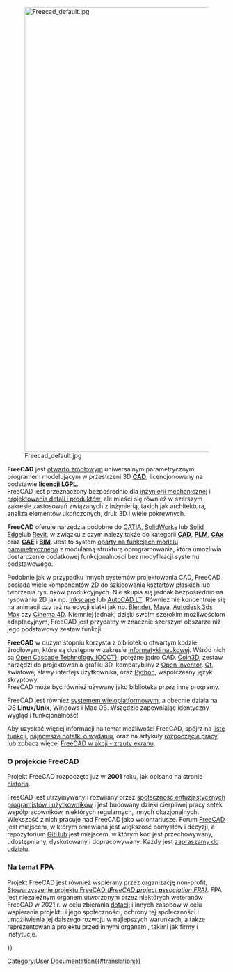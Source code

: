 <languages/>
{{Docnav/pl
|[[Online Help Startpage/pl|Pomoc Online dla Strony startowej]]
|[[Feature list/pl|Lista funkcji]]
}}

[[Image:Freecad default.jpg|1024px|center]] 

'''FreeCAD''' jest [http://en.wikipedia.org/wiki/Open_source otwarto źródłowym] uniwersalnym parametrycznym programem modelującym w przestrzeni 3D [http://en.wikipedia.org/wiki/CAD '''CAD'''], licencjonowany na podstawie ''' [[License/pl|licencji LGPL]] '''.<br>
FreeCAD jest przeznaczony bezpośrednio dla [http://en.wikipedia.org/wiki/Mechanical_engineering inżynierii mechanicznej] i [http://en.wikipedia.org/wiki/Product_design projektowania detali i produktów], ale mieści się również w szerszym zakresie zastosowań związanych z inżynierią, takich jak architektura, analiza elementów ukończonych, druk 3D i wiele pokrewnych.

'''FreeCAD''' oferuje narzędzia podobne do  [http://en.wikipedia.org/wiki/CATIA CATIA], [https://en.wikipedia.org/wiki/Solidworks SolidWorks] lub [http://en.wikipedia.org/wiki/Solid_Edge Solid Edge]lub [https://en.wikipedia.org/wiki/Autodesk_Revit Revit], w związku z czym należy także do kategorii [http://en.wikipedia.org/wiki/CAD '''CAD'''], [http://en.wikipedia.org/wiki/Product_Lifecycle_Management '''PLM'''], [http://en.wikipedia.org/wiki/CAx '''CAx'''] oraz [http://en.wikipedia.org/wiki/Computer-aided_engineering '''CAE'''] i [https://en.wikipedia.org/wiki/Building_information_modeling '''BIM''']. Jest to system [http://en.wikipedia.org/wiki/Parametric_feature_based_modeler oparty na funkcjach modelu parametrycznego] z modularną strukturą oprogramowania, która umożliwia dostarczenie dodatkowej funkcjonalności bez modyfikacji systemu podstawowego.

Podobnie jak w przypadku innych systemów projektowania CAD, FreeCAD posiada wiele komponentów 2D do szkicowania kształtów płaskich lub tworzenia rysunków produkcyjnych. Nie skupia się jednak bezpośrednio na rysowaniu 2D jak np. [https://inkscape.org/ Inkscape] lub [http://en.wikipedia.org/wiki/AutoCAD#AutoCAD_LT AutoCAD LT]. Również nie koncentruje się na animacji czy też na edycji siatki jak np. [https://www.blender.org/ Blender], [http://en.wikipedia.org/wiki/Maya_(software) Maya], [https://en.wikipedia.org/wiki/Autodesk_3ds_Max Autodesk 3ds Max] czy [http://en.wikipedia.org/wiki/CINEMA_4D Cinema 4D]. Niemniej jednak, dzięki swoim szerokim możliwościom adaptacyjnym, FreeCAD jest przydatny w znacznie szerszym obszarze niż jego podstawowy zestaw funkcji.

'''FreeCAD''' w dużym stopniu korzysta z bibliotek o otwartym kodzie źródłowym, które są dostępne w zakresie [http://en.wikipedia.org/wiki/Scientific_Computation informatyki naukowej]. Wśród nich są [http://OpenCascade.org Open Cascade Technology (OCCT)], potężne jądro CAD. [https://github.com/coin3d/coin/wiki Coin3D], zestaw narzędzi do projektowania grafiki 3D, kompatybilny z [http://en.wikipedia.org/wiki/Open_Inventor Open Inventor]. [http://www.qt.io/ Qt], światowej sławy interfejs użytkownika, oraz [http://www.python.org Python], współczesny język skryptowy. <br>FreeCAD może być również używany jako biblioteka przez inne programy.

FreeCAD jest również [http://en.wikipedia.org/wiki/Cross-platform systemem wieloplatformowym], a obecnie działa na OS '''Linux/Unix''', Windows i Mac OS. Wszędzie zapewniając identyczny wygląd i funkcjonalność!

Aby uzyskać więcej informacji na temat możliwości FreeCAD, spójrz na [[Feature_list/pl|listę funkcji]], [[Feature_list#Release_notes/pl|najnowsze notatki o wydaniu]], oraz na artykuły [[Getting_started/pl|rozpoczęcie pracy]], lub zobacz więcej [[Screenshots/pl|FreeCAD w akcji - zrzuty ekranu]].

<span id="About_the_FreeCAD_project"></span>
===O projekcie FreeCAD===

Projekt FreeCAD rozpoczęto już w '''2001''' roku, jak opisano na stronie [[history/pl|historia]]. 

FreeCAD jest utrzymywany i rozwijany przez [[Contributors/pl|społeczność entuzjastycznych programistów i użytkowników]] i jest budowany dzięki cierpliwej pracy setek współpracowników, niektórych regularnych, innych okazjonalnych. Większość z nich pracuje nad FreeCAD jako wolontariusze. Forum [http://forum.freecad.org FreeCAD] jest miejscem, w którym omawiana jest większość pomysłów i decyzji, a repozytorium [https://github.com/FreeCAD/FreeCAD GitHub] jest miejscem, w którym kod jest przechowywany, udostępniany, dyskutowany i dopracowywany. Każdy jest [[Help_FreeCAD/pl|zapraszamy do udziału]].

<span id="About_the_FPA"></span>
===Na temat FPA===

Projekt FreeCAD jest również wspierany przez organizację non-profit, [https://fpa.freecad.org Stowarzyszenie projektu FreeCAD ''('''F'''reeCAD '''p'''roject '''a'''ssociation FPA)'']. FPA jest niezależnym organem utworzonym przez niektórych weteranów FreeCAD w 2021 r. w celu zbierania [[Donate/pl|dotacji]] i innych zasobów w celu wspierania projektu i jego społeczności, ochrony tej społeczności i umożliwienia jej dalszego rozwoju w najlepszych warunkach, a także reprezentowania projektu przed innymi organami, takimi jak firmy i instytucje.


{{Docnav/pl
|[[Online Help Startpage/pl|Pomoc Online dla Strony startowej]]
|[[Feature list/pl|Lista funkcji]]
}}

{{Userdocnavi{{#translation:}}}}
[[Category:User Documentation{{#translation:}}]]